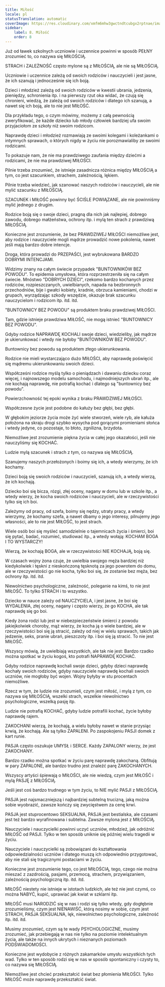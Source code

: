 ```yaml
---
title: Miłość
locale: pl
statusTranslation: automatic
coverImage: https://res.cloudinary.com/xmfm6mhw3gwctndtcubgx2rptnae/image/upload/v1740337243/small_cover_educacion_fundamental_a051170f1c.webp
sidebar:
    label: 8. Miłość
    order: 8
---
```

Już od ławek szkolnych uczniowie i uczennice powinni w sposób PEŁNY zrozumieć to, co nazywa się MIŁOŚCIĄ.

STRACH i ZALEŻNOŚĆ często mylone są z MIŁOŚCIĄ, ale nie są MIŁOŚCIĄ.

Uczniowie i uczennice zależą od swoich rodziców i nauczycieli i jest jasne, że ich szanują i jednocześnie się ich boją.

Dzieci i młodzież zależą od swoich rodziców w kwestii ubrania, jedzenia, pieniędzy, schronienia itp. i na pierwszy rzut oka widać, że czują się chronieni, wiedzą, że zależą od swoich rodziców i dlatego ich szanują, a nawet się ich boją, ale to nie jest MIŁOŚĆ.

Dla przykładu tego, o czym mówimy, możemy z całą pewnością zweryfikować, że każde dziecko lub młody człowiek bardziej ufa swoim przyjaciołom ze szkoły niż swoim rodzicom.

Naprawdę dzieci i młodzież rozmawiają ze swoimi kolegami i koleżankami o intymnych sprawach, o których nigdy w życiu nie porozmawialiby ze swoimi rodzicami.

To pokazuje nam, że nie ma prawdziwego zaufania między dziećmi a rodzicami, że nie ma prawdziwej MIŁOŚCI.

Pilnie trzeba zrozumieć, że istnieje zasadnicza różnica między MIŁOŚCIĄ a tym, co jest szacunkiem, strachem, zależnością, lękiem.

Pilnie trzeba wiedzieć, jak szanować naszych rodziców i nauczycieli, ale nie mylić szacunku z MIŁOŚCIĄ.

SZACUNEK i MIŁOŚĆ powinny być ŚCIŚLE POWIĄZANE, ale nie powinniśmy mylić jednego z drugim.

Rodzice boją się o swoje dzieci, pragną dla nich jak najlepiej, dobrego zawodu, dobrego małżeństwa, ochrony itp. i mylą ten strach z prawdziwą MIŁOŚCIĄ.

Konieczne jest zrozumienie, że bez PRAWDZIWEJ MIŁOŚCI niemożliwe jest, aby rodzice i nauczyciele mogli mądrze prowadzić nowe pokolenia, nawet jeśli mają bardzo dobre intencje.

Droga, która prowadzi do PRZEPAŚCI, jest wybrukowana BARDZO DOBRYMI INTENCJAMI.

Widzimy znany na całym świecie przypadek "BUNTOWNIKÓW BEZ POWODU". To epidemia umysłowa, która rozprzestrzeniła się na całym świecie. Mnóstwo "DOBRYCH DZIECI", rzekomo bardzo kochanych przez rodziców, rozpieszczanych, uwielbianych, napada na bezbronnych przechodniów, bije i gwałci kobiety, kradnie, obrzuca kamieniami, chodzi w grupach, wyrządzając szkody wszędzie, okazuje brak szacunku nauczycielom i rodzicom itp. itd. itd.

"BUNTOWNICY BEZ POWODU" są produktem braku prawdziwej MIŁOŚCI.

Tam, gdzie istnieje prawdziwa MIŁOŚĆ, nie mogą istnieć "BUNTOWNICY BEZ POWODU".

Gdyby rodzice NAPRAWDĘ KOCHALI swoje dzieci, wiedzieliby, jak mądrze je ukierunkować i wtedy nie byłoby "BUNTOWNIKÓW BEZ POWODU".

Buntownicy bez powodu są produktem złego ukierunkowania.

Rodzice nie mieli wystarczająco dużo MIŁOŚCI, aby naprawdę poświęcić się mądremu ukierunkowaniu swoich dzieci.

Współcześni rodzice myślą tylko o pieniądzach i dawaniu dziecku coraz więcej, i najnowszego modelu samochodu, i najmodniejszych ubrań itp., ale nie kochają naprawdę, nie potrafią kochać i dlatego są "buntownicy bez powodu".

Powierzchowność tej epoki wynika z braku PRAWDZIWEJ MIŁOŚCI.

Współczesne życie jest podobne do kałuży bez głębi, bez głębi.

W głębokim jeziorze życia może żyć wiele stworzeń, wiele ryb, ale kałuża położona na skraju drogi szybko wysycha pod gorącymi promieniami słońca i wtedy jedyne, co pozostaje, to błoto, zgnilizna, brzydota.

Niemożliwe jest zrozumienie piękna życia w całej jego okazałości, jeśli nie nauczyliśmy się KOCHAĆ.

Ludzie mylą szacunek i strach z tym, co nazywa się MIŁOŚCIĄ.

Szanujemy naszych przełożonych i boimy się ich, a wtedy wierzymy, że ich kochamy.

Dzieci boją się swoich rodziców i nauczycieli, szanują ich, a wtedy wierzą, że ich kochają.

Dziecko boi się bicza, rózgi, złej oceny, nagany w domu lub w szkole itp., a wtedy wierzy, że kocha swoich rodziców i nauczycieli, ale w rzeczywistości tylko się ich boi.

Zależymy od pracy, od szefa, boimy się nędzy, utraty pracy, a wtedy wierzymy, że kochamy szefa, a nawet dbamy o jego interesy, pilnujemy jego własności, ale to nie jest MIŁOŚĆ, to jest strach.

Wiele osób boi się myśleć samodzielnie o tajemnicach życia i śmierci, boi się pytać, badać, rozumieć, studiować itp., a wtedy wołają: KOCHAM BOGA I TO WYSTARCZY!

Wierzą, że kochają BOGA, ale w rzeczywistości NIE KOCHAJĄ, boją się.

W czasach wojny żona czuje, że uwielbia swojego męża bardziej niż kiedykolwiek i tęskni z nieskończoną tęsknotą za jego powrotem do domu, ale w rzeczywistości go nie kocha, tylko boi się, że zostanie bez męża, bez ochrony itp. itd. itd.

Niewolnictwo psychologiczne, zależność, poleganie na kimś, to nie jest MIŁOŚĆ. To tylko STRACH i to wszystko.

Dziecko w nauce zależy od NAUCZYCIELA, i jest jasne, że boi się WYDALENIA, złej oceny, nagany i często wierzy, że go KOCHA, ale tak naprawdę się go boi.

Kiedy żona rodzi lub jest w niebezpieczeństwie śmierci z powodu jakiejkolwiek choroby, mąż wierzy, że kocha ją o wiele bardziej, ale w rzeczywistości boi się ją stracić, zależy od niej w wielu sprawach, takich jak jedzenie, seks, pranie ubrań, pieszczoty itp. i boi się ją stracić. To nie jest MIŁOŚĆ.

Wszyscy mówią, że uwielbiają wszystkich, ale tak nie jest: Bardzo rzadko można spotkać w życiu kogoś, kto potrafi NAPRAWDĘ KOCHAĆ.

Gdyby rodzice naprawdę kochali swoje dzieci, gdyby dzieci naprawdę kochały swoich rodziców, gdyby nauczyciele naprawdę kochali swoich uczniów, nie mogłoby być wojen. Wojny byłyby w stu procentach niemożliwe.

Rzecz w tym, że ludzie nie zrozumieli, czym jest miłość, i mylą z tym, co nazywa się MIŁOŚCIĄ, wszelki strach, wszelkie niewolnictwo psychologiczne, wszelką pasję itp.

Ludzie nie potrafią KOCHAĆ, gdyby ludzie potrafili kochać, życie byłoby naprawdę rajem.

ZAKOCHANI wierzą, że kochają, a wielu byłoby nawet w stanie przysiąc krwią, że kochają. Ale są tylko ZAPALENI. Po zaspokojeniu PASJI domek z kart runie.

PASJA często oszukuje UMYSŁ i SERCE. Każdy ZAPALONY wierzy, że jest ZAKOCHANY.

Bardzo rzadko można spotkać w życiu parę naprawdę zakochaną. Obfitują w pary ZAPALONE, ale bardzo trudno jest znaleźć parę ZAKOCHANYCH.

Wszyscy artyści śpiewają o MIŁOŚCI, ale nie wiedzą, czym jest MIŁOŚĆ i mylą PASJĘ z MIŁOŚCIĄ.

Jeśli jest coś bardzo trudnego w tym życiu, to NIE mylić PASJI z MIŁOŚCIĄ.

PASJA jest najsmaczniejszą i najbardziej subtelną trucizną, jaką można sobie wyobrazić, zawsze kończy się zwycięstwem za cenę krwi.

PASJA jest stuprocentowo SEKSUALNA, PASJA jest bestialska, ale czasami jest też bardzo wyrafinowana i subtelna. Zawsze mylona jest z MIŁOŚCIĄ.

Nauczyciele i nauczycielki powinni uczyć uczniów, młodzież, jak odróżnić MIŁOŚĆ od PASJI. Tylko w ten sposób uniknie się później wielu tragedii w życiu.

Nauczyciele i nauczycielki są zobowiązani do kształtowania odpowiedzialności uczniów i dlatego muszą ich odpowiednio przygotować, aby nie stali się tragicznymi postaciami w życiu.

Konieczne jest zrozumienie tego, co jest MIŁOŚCIĄ, tego, czego nie można mieszać z zazdrością, pasjami, przemocą, strachem, przywiązaniem, zależnością psychologiczną itp. itd. itd.

MIŁOŚĆ niestety nie istnieje w istotach ludzkich, ale też nie jest czymś, co można NABYĆ, kupić, uprawiać jak kwiat w szklarni itp.

MIŁOŚĆ musi NARODZIĆ się w nas i rodzi się tylko wtedy, gdy dogłębnie zrozumieliśmy, czym jest NIENAWIŚĆ, którą nosimy w sobie, czym jest STRACH, PASJA SEKSUALNA, lęk, niewolnictwo psychologiczne, zależność itp. itd. itd.

Musimy zrozumieć, czym są te wady PSYCHOLOGICZNE, musimy zrozumieć, jak przebiegają w nas nie tylko na poziomie intelektualnym życia, ale także na innych ukrytych i nieznanych poziomach PODŚWIADOMOŚCI.

Konieczne jest wydobycie z różnych zakamarków umysłu wszystkich tych wad. Tylko w ten sposób rodzi się w nas w sposób spontaniczny i czysty to, co nazywa się MIŁOŚCIĄ.

Niemożliwe jest chcieć przekształcić świat bez płomienia MIŁOŚCI. Tylko MIŁOŚĆ może naprawdę przekształcić świat.

